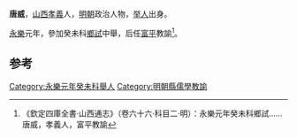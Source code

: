 '''唐威'''，[[山西|山西]][[孝義|孝義]]人，[[明朝|明朝]]政治人物，[[举人|举人]]出身。

[[永樂|永樂]]元年，參加癸未科[[鄉試|鄉試]]中舉，后任[[富平|富平]]教諭<ref>《欽定四庫全書·山西通志》（卷六十六·科目二·明）：永樂元年癸未科鄉試……唐威，孝義人，富平教諭</ref>。

==参考==
{{reflist}}
{{明朝人物小作品}}
[[Category:永樂元年癸未科舉人|Category:永樂元年癸未科舉人]]
[[Category:明朝縣儒學教諭|Category:明朝縣儒學教諭]]